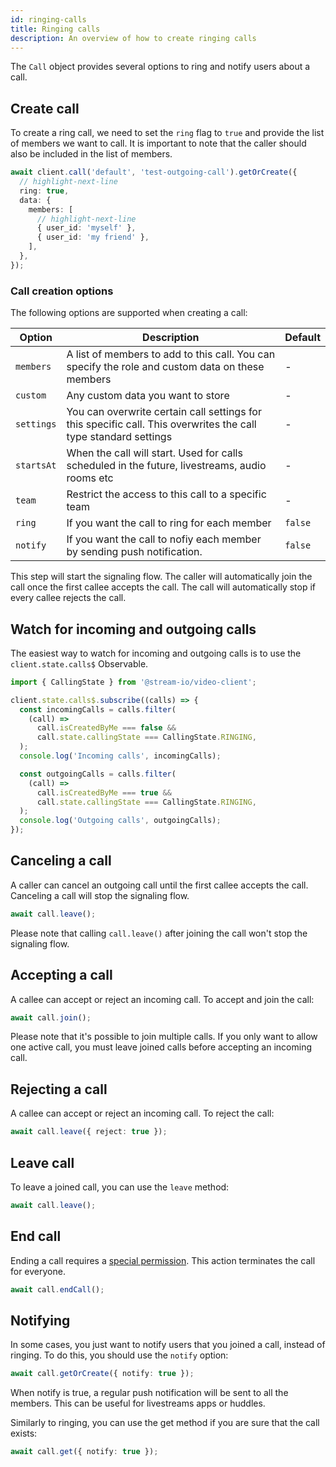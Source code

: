 ```yaml
---
id: ringing-calls
title: Ringing calls
description: An overview of how to create ringing calls
---
```


The `Call` object provides several options to ring and notify users about a call.

## Create call

To create a ring call, we need to set the `ring` flag to `true` and provide the list of members we want to call.
It is important to note that the caller should also be included in the list of members.

```typescript
await client.call('default', 'test-outgoing-call').getOrCreate({
  // highlight-next-line
  ring: true,
  data: {
    members: [
      // highlight-next-line
      { user_id: 'myself' },
      { user_id: 'my friend' },
    ],
  },
});
```

### Call creation options

The following options are supported when creating a call:

| Option     | Description                                                                                                     | Default |
| ---------- | --------------------------------------------------------------------------------------------------------------- | ------- |
| `members`  | A list of members to add to this call. You can specify the role and custom data on these members                | -       |
| `custom`   | Any custom data you want to store                                                                               | -       |
| `settings` | You can overwrite certain call settings for this specific call. This overwrites the call type standard settings | -       |
| `startsAt` | When the call will start. Used for calls scheduled in the future, livestreams, audio rooms etc                  | -       |
| `team`     | Restrict the access to this call to a specific team                                                             | -       |
| `ring`     | If you want the call to ring for each member                                                                    | `false` |
| `notify`   | If you want the call to nofiy each member by sending push notification.                                         | `false` |

This step will start the signaling flow.
The caller will automatically join the call once the first callee accepts the call.
The call will automatically stop if every callee rejects the call.

## Watch for incoming and outgoing calls

The easiest way to watch for incoming and outgoing calls is to use the `client.state.calls$` Observable.

```typescript
import { CallingState } from '@stream-io/video-client';

client.state.calls$.subscribe((calls) => {
  const incomingCalls = calls.filter(
    (call) =>
      call.isCreatedByMe === false &&
      call.state.callingState === CallingState.RINGING,
  );
  console.log('Incoming calls', incomingCalls);

  const outgoingCalls = calls.filter(
    (call) =>
      call.isCreatedByMe === true &&
      call.state.callingState === CallingState.RINGING,
  );
  console.log('Outgoing calls', outgoingCalls);
});
```

## Canceling a call

A caller can cancel an outgoing call until the first callee accepts the call. Canceling a call will stop the signaling flow.

```typescript
await call.leave();
```

Please note that calling `call.leave()` after joining the call won't stop the signaling flow.

## Accepting a call

A callee can accept or reject an incoming call. To accept and join the call:

```typescript
await call.join();
```

Please note that it's possible to join multiple calls. If you only want to allow one active call, you must leave joined calls before accepting an incoming call.

## Rejecting a call

A callee can accept or reject an incoming call. To reject the call:

```typescript
await call.leave({ reject: true });
```

## Leave call

To leave a joined call, you can use the `leave` method:

```typescript
await call.leave();
```

## End call

Ending a call requires a [special permission](../../guides/permissions-and-moderation). This action terminates the call for everyone.

```typescript
await call.endCall();
```

## Notifying

In some cases, you just want to notify users that you joined a call, instead of ringing.
To do this, you should use the `notify` option:

```typescript
await call.getOrCreate({ notify: true });
```

When notify is true, a regular push notification will be sent to all the members.
This can be useful for livestreams apps or huddles.

Similarly to ringing, you can use the get method if you are sure that the call exists:

```typescript
await call.get({ notify: true });
```

